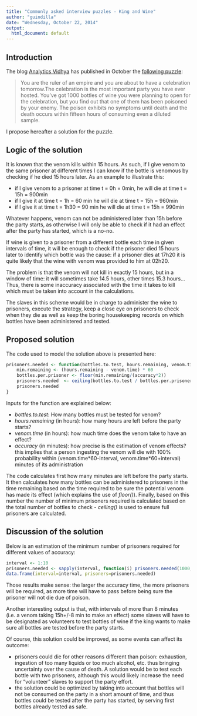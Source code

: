 ```yaml
---
title: "Commonly asked interview puzzles - King and Wine"
author: "guindilla"
date: "Wednesday, October 22, 2014"
output:
  html_document: default
---
```


## Introduction
The blog [Analytics Vidhya](http://www.analyticsvidhya.com/) has published in October the [following puzzle](http://www.analyticsvidhya.com/blog/2014/10/commonly-asked-interview-puzzles-part-ii/):

> You are the ruler of an empire and you are about to have a celebration
> tomorrow.The celebration is the most important party you have ever hosted.
> You’ve got 1000 bottles of wine you were planning to open for the celebration,
> but you find out that one of them has been poisoned by your enemy. The poison
> exhibits no symptoms until death and the death occurs within fifteen hours of
> consuming even a diluted sample.

I propose hereafter a solution for the puzzle.

## Logic of the solution
It is known that the venom kills within 15 hours. As such, if I give venom to the same prisoner at different times I can know if the bottle is venomous by checking if he died 15 hours later. As an example to illustrate this:

* if I give venom to a prisoner at time t = 0h = 0min, he will die at time t = 15h = 900min
* if I give it at time t = 1h = 60 min he will die at time t = 15h = 960min
* if I give it at time t = 1h30 = 90 min he will die at time t = 15h = 990min

Whatever happens, venom can not be administered later than 15h before the party starts, as otherwise I will only be able to check if it had an effect after the party has started, which is a no-no.

If wine is given to a prisoner from a different bottle each time in given intervals of time, it will be enough to check if the prisoner died 15 hours later to identify which bottle was the cause: if a prisoner dies at 17h20 it is quite likely that the wine with venom was provided to him at 02h20.

The problem is that the venom will not kill in exactly 15 hours, but in a window of time: it will sometimes take 14.5 hours, other times 15.3 hours... Thus, there is some inaccuracy associated with the time it takes to kill which must be taken into account in the  calculations.

The slaves in this scheme would be in charge to administer the wine to prisoners, execute the strategy, keep a close eye on prisoners to check when they die as well as keep the boring housekeeping records on which bottles have been administered and tested.

## Proposed solution

The code used to model the solution above is presented here:
```r
prisoners.needed <- function(bottles.to.test, hours.remaining, venom.time, accuracy) {
    min.remaining <- (hours.remaining - venom.time) * 60
    bottles.per.prisoner <- floor(min.remaining/(accuracy*2))
    prisoners.needed  <- ceiling(bottles.to.test / bottles.per.prisoner)
    prisoners.needed
}
```

Inputs for the function are explained below:

* *bottles.to.test*: How many bottles must be tested for venom?
* *hours.remaining* (in hours): how many hours are left before the party starts?
* *venom.time* (in hours): how much time does the venom take to have an effect?
* *accuracy* (in minutes): how precise is the estimation of venom effects? this implies that a person ingesting the venom will die with 100% probability within (venom.time\*60-interval, venom.time\*60+interval) minutes of its administration

The code calculates first how many minutes are left before the party starts. It then calculates how many bottles can be administered to prisoners in the time remaining based on the time required to be sure the potential venom has made its effect (which explains the use of *floor()*). Finally, based on this number the number of minimum prisoners required is calculated based on the total number of bottles to check - *ceiling()* is used to ensure full prisoners are calculated. 

## Discussion of the solution
Below is an estimation of the minimum number of prisoners required for different values of accuracy:
```r
interval <- 1:10
prisoners.needed <- sapply(interval, function(i) prisoners.needed(1000, 24, 15, i))
data.frame(interval=interval, prisoners=prisoners.needed)
```

Those results make sense: the larger the accuracy time, the more prisoners will be required, as more time will have to pass before being sure the prisoner will not die due of poison.

Another interesting output is that, with intervals of more than 8 minutes (i.e. a venom taking 15h+/-8 min to make an effect) some slaves will have to be designated as volunteers to test bottles of wine if the king wants to make sure all bottles are tested before the party starts.

Of course, this solution could be improved, as some events can affect its outcome:

* prisoners could die for other reasons different than poison: exhaustion, ingestion of too many liquids or too much alcohol, etc. thus bringing uncertainty over the cause of death. A solution would be to test each bottle with two prisoners, although this would likely increase the need for "volunteer" slaves to support the party effort.
* the solution could be optimized by taking into account that bottles will not be consumed on the party in a short amount of time, and thus bottles could be tested after the party has started, by serving first bottles already tested as safe.